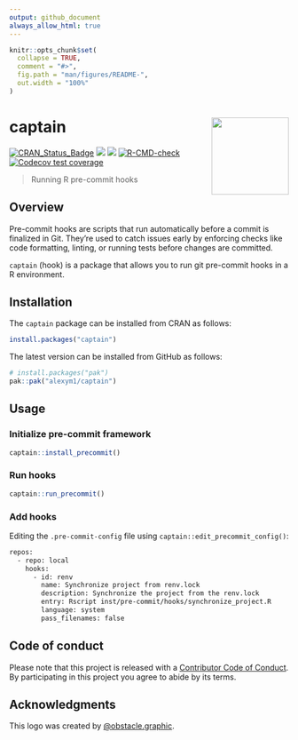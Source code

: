 ---
output: github_document
always_allow_html: true
---

<!-- README.md is generated from README.Rmd. Please edit that file -->

```{r, include = FALSE}
knitr::opts_chunk$set(
  collapse = TRUE,
  comment = "#>",
  fig.path = "man/figures/README-",
  out.width = "100%"
)
```

# captain <a href=#><img src="man/figures/sticker.png" align="right" height="139" style="float:right; height:139px;"></a>

<!-- badges: start -->
[![CRAN_Status_Badge](https://www.r-pkg.org/badges/version/captain)](https://cran.r-project.org/package=captain)
[![](https://cranlogs.r-pkg.org/badges/captain)](https://cran.r-project.org/package=captain)
![](https://img.shields.io/badge/github%20version-1.1.1-orange.svg)
[![R-CMD-check](https://github.com/alexym1/captain/actions/workflows/R-CMD-check.yaml/badge.svg)](https://github.com/alexym1/captain/actions/workflows/R-CMD-check.yaml)
[![Codecov test coverage](https://codecov.io/gh/alexym1/captain/branch/master/graph/badge.svg)](https://app.codecov.io/gh/alexym1/captain?branch=master)
<!-- badges: end -->

> Running R pre-commit hooks


## Overview

Pre-commit hooks are scripts that run automatically before a commit is finalized in Git. They’re used to catch issues early by enforcing checks like code formatting, linting, or running tests before changes are committed.

`captain` (hook) is a package that allows you to run git pre-commit hooks in a R environment.


## Installation

The `captain` package can be installed from CRAN as follows:

```{r eval = FALSE}
install.packages("captain")
```

The latest version can be installed from GitHub as follows: 

```{r eval = FALSE}
# install.packages("pak")
pak::pak("alexym1/captain")
```


## Usage

### Initialize pre-commit framework

```{r eval = FALSE}
captain::install_precommit()
```


### Run hooks

```{r eval = FALSE}
captain::run_precommit()
```


### Add hooks 

Editing the `.pre-commit-config` file using `captain::edit_precommit_config()`:

```{bash eval = FALSE}
repos:
  - repo: local
    hooks:
      - id: renv
        name: Synchronize project from renv.lock
        description: Synchronize the project from the renv.lock
        entry: Rscript inst/pre-commit/hooks/synchronize_project.R
        language: system
        pass_filenames: false
```


## Code of conduct

Please note that this project is released with a [Contributor Code of Conduct](https://alexym1.github.io/captain/CONTRIBUTING.html). By participating in this project you agree to abide by its terms.


## Acknowledgments

This logo was created by [@obstacle.graphic](https://linktr.ee/obstacle.graphic).